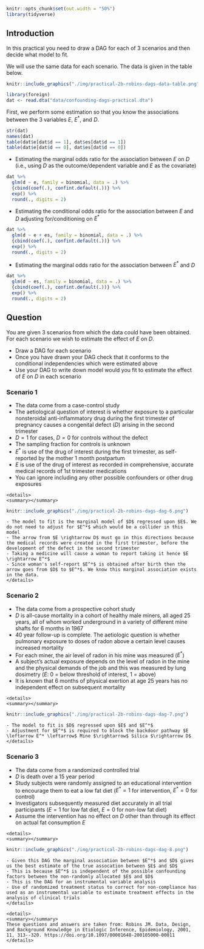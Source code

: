 ```r
knitr::opts_chunk$set(out.width = "50%")
library(tidyverse)
```

<!-- `r Hmisc::hidingTOC(levels = 3)` -->

## Introduction

In this practical you need to draw a DAG for each of 3 scenarios and then decide what model to fit.

We will use the same data for each scenario. The data is given in the table below.

```r
knitr::include_graphics("./img/practical-2b-robins-dags-data-table.png")
```

```r
library(foreign)
dat <- read.dta("data/confounding-dags-practical.dta")
```

First, we perform some estimation so that you know the associations between the 3 variables $E$, $E^*$, and $D$.

```r
str(dat)
names(dat)
table(dat$e[dat$d == 1], dat$es[dat$d == 1])
table(dat$e[dat$d == 0], dat$es[dat$d == 0])
```

* Estimating the marginal odds ratio for the association between $E$ on $D$ (i.e., using $D$ as the outcome/dependent variable and $E$ as the covariate)

```r
dat %>% 
  glm(d ~ e, family = binomial, data = .) %>% 
  {cbind(coef(.), confint.default(.))} %>% 
  exp() %>% 
  round(., digits = 2)
```

* Estimating the conditional odds ratio for the association between $E$ and $D$ adjusting for/conditioning on $E^*$

```r
dat %>% 
  glm(d ~ e + es, family = binomial, data = .) %>% 
  {cbind(coef(.), confint.default(.))} %>% 
  exp() %>% 
  round(., digits = 2)
```

<!-- * Showing that we get equivalent ORs in both `es` subgroups -->

<!-- ```{r} -->
<!-- dat %>% -->
<!--   group_by(es) %>% -->
<!--   group_modify(~ broom::tidy(glm(d ~ e, family = binomial, data = .x),  -->
<!--                              conf.int = TRUE, exponentiate = TRUE)) %>% -->
<!--   select(es, term, estimate, conf.low, conf.high) %>% -->
<!--   mutate_at(vars(c("estimate", "conf.low", "conf.high")), round, 2) -->
<!-- ``` -->

* Estimating the marginal odds ratio for the association between $E^*$ and $D$

```r
dat %>% 
  glm(d ~ es, family = binomial, data = .) %>% 
  {cbind(coef(.), confint.default(.))} %>% 
  exp() %>% 
  round(., digits = 2)
```

## Question
You are given 3 scenarios from which the data could have been obtained. For each scenario we wish to estimate the effect of $E$ on $D$.

- Draw a DAG for each scenario
- Once you have drawn your DAG check that it conforms to the conditional independencies which were estimated above
- Use your DAG to write down model would you fit to estimate the effect of $E$ on $D$ in each scenario


### Scenario 1

- The data come from a case-control study
-	The aetiological question of interest is whether exposure to a particular nonsteroidal anti-inflammatory drug during the first trimester of pregnancy causes a congenital defect ($D$) arising in the second trimester
-	$D=1$ for cases, $D=0$ for controls without the defect
-	The sampling fraction for controls is unknown
-	$E^*$ is use of the drug of interest during the first trimester, as self-reported by the mother 1 month postpartum
-	$E$ is use of the drug of interest as recorded in comprehensive, accurate medical records of 1st trimester medications
-	You can ignore including any other possible confounders or other drug exposures

```asis
<details>
<summary></summary>
```
```r
knitr::include_graphics("./img/practical-2b-robins-dags-dag-6.png")
```

```asis
- The model to fit is the marginal model of $D$ regressed upon $E$. We do not need to adjust for $E^*$ which would be a collider in this model
- The arrow from $E \rightarrow D$ must go in this directions because the medical records were created in the first trimester, before the development of the defect in the second trimester
- Taking a medicine will cause a woman to report taking it hence $E \rightarrow E^*$
- Since woman's self-report $E^*$ is obtained after birth then the arrow goes from $D$ to $E^*$. We know this marginal association exists in the data.
</details>
```

### Scenario 2

-	The data come from a prospective cohort study
-	$D$ is all-cause mortality in a cohort of healthy male miners, all aged 25 years, all of whom worked underground in a variety of different mine shafts for 6 months in 1967
-	40 year follow-up is complete. The aetiologic question is whether pulmonary exposure to doses of radon above a certain level causes increased mortality
-	For each miner, the air level of radon in his mine was measured ($E^*$)
-	A subject’s actual exposure depends on the level of radon in the mine and the physical demands of the job and this was measured by lung dosimetry ($E$: 0 = below threshold of interest, 1 = above)
-	It is known that 6 months of physical exertion at age 25 years has no independent effect on subsequent mortality

```asis
<details>
<summary></summary>
```
```r
knitr::include_graphics("./img/practical-2b-robins-dags-dag-7.png")
```

```asis
- The model to fit is $D$ regressed upon $E$ and $E^*$
- Adjustment for $E^*$ is required to block the backdoor pathway $E \leftarrow E^* \leftarrow$ Mine $\rightarrow$ Silica $\rightarrow D$
</details>
```

### Scenario 3

-	The data come from a randomized controlled trial
-	$D$ is death over a 15 year period
-	Study subjects were randomly assigned to an educational intervention to encourage them to eat a low fat diet ($E^*=1$ for intervention, $E^*=0$ for control)
-	Investigators subsequently measured diet accurately in all trial participants ($E=1$ for low fat diet, $E=0$ for non-low fat diet)
-	Assume the intervention has no effect on $D$ other than through its effect on actual fat consumption $E$

```asis
<details>
<summary></summary>
```
```r
knitr::include_graphics("./img/practical-2b-robins-dags-dag-8.png")
```

```asis
- Given this DAG the marginal association between $E^*$ and $D$ gives us the best estimate of the true assocation between $E$ and $D$
- This is because $E^*$ is independent of the possible confounding factors between the non-randomly allocated $E$ and $D$
- This is the DAG for an instrumental variable analysis
- Use of randomized treatment status to correct for non-compliance has used as an instrumental variable to estimate treatment effects in the analysis of clinical trials
</details>

<details>
<summary></summary>
These questions and answers are taken from: Robins JM. Data, Design, and Background Knowledge in Etiologic Inference, Epidemiology, 2001, 11, 313--320. https://doi.org/10.1097/00001648-200105000-00011
</details>
```

